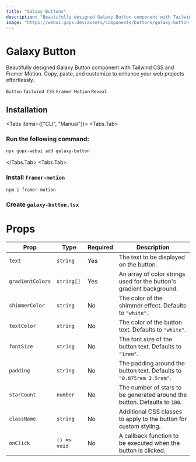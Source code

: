 ```yaml
---
title: "Galaxy Buttons"
description: "Beautifully designed Galaxy Button component with Tailwind CSS and Framer Motion. Copy, paste, and customize to enhance your web projects effortlessly."
image: "https://webui.gopx.dev/assets/components/buttons/galaxy-button.png"
---
```



# Galaxy Button

<p className="opacity-80 text-lg">Beautifully designed Galaxy Button component with Tailwind CSS and Framer Motion. Copy, paste, and customize to enhance your web projects effortlessly.</p>

`Button` `Tailwind CSS` `Framer Motion` `Reveal`

<ComponentPreview name="galaxy-button-demo" />

## Installation

<Tabs items={["CLI", "Manual"]}>
  <Tabs.Tab>
  ### Run the following command:

```bash
npx gopx-webui add galaxy-button
```
  </Tabs.Tab>
  <Tabs.Tab>
<Steps>

### Install `framer-motion`

```bash
npm i framer-motion
```

### Create `galaxy-button.tsx` 

<ComponentSource name="galaxy-button" />

</Steps>
  </Tabs.Tab>
</Tabs>

# Props

| Prop            | Type                  | Required | Description                                                                                               |
|-----------------|-----------------------|----------|-----------------------------------------------------------------------------------------------------------|
| `text`          | `string`              | Yes      | The text to be displayed on the button.                                                                   |
| `gradientColors`| `string[]`            | Yes      | An array of color strings used for the button's gradient background.                                      |
| `shimmerColor`  | `string`              | No       | The color of the shimmer effect. Defaults to `"white"`.                                                  |
| `textColor`     | `string`              | No       | The color of the button text. Defaults to `"white"`.                                                      |
| `fontSize`      | `string`              | No       | The font size of the button text. Defaults to `"1rem"`.                                                  |
| `padding`       | `string`              | No       | The padding around the button text. Defaults to `"0.875rem 2.5rem"`.                                     |
| `starCount`     | `number`              | No       | The number of stars to be generated around the button. Defaults to `100`.                                 |
| `className`     | `string`              | No       | Additional CSS classes to apply to the button for custom styling.                                         |
| `onClick`       | `() => void`          | No       | A callback function to be executed when the button is clicked.                                            |
